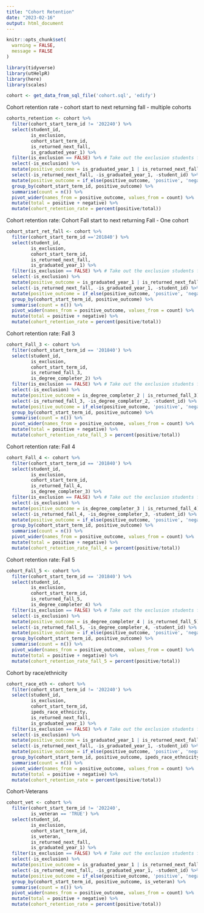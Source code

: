 ```yaml
---
title: "Cohort Retention"
date: "2023-02-16"
output: html_document
---
```


```r
knitr::opts_chunk$set(
  warning = FALSE, 
  message = FALSE
)
```

```r
library(tidyverse)
library(utHelpR)
library(here)
library(scales)
```

<!-- Don't display this chunk -->
```r
cohort <- get_data_from_sql_file('cohort.sql', 'edify')
```

Cohort retention rate - cohort start to next returning fall -  multiple cohorts
```r
cohorts_retention <- cohort %>% 
  filter(cohort_start_term_id != '202240') %>% 
  select(student_id,
         is_exclusion,
         cohort_start_term_id,
         is_returned_next_fall,
         is_graduated_year_1) %>% 
  filter(is_exclusion == FALSE) %>% # Take out the exclusion students from the entire calculation
  select(-is_exclusion) %>% 
  mutate(positive_outcome = is_graduated_year_1 | is_returned_next_fall) %>% 
  select(-is_returned_next_fall, -is_graduated_year_1, -student_id) %>% 
  mutate(positive_outcome = if_else(positive_outcome, 'positive', 'negative')) %>% 
  group_by(cohort_start_term_id, positive_outcome) %>% 
  summarise(count = n()) %>% 
  pivot_wider(names_from = positive_outcome, values_from = count) %>% 
  mutate(total = positive + negative) %>% 
  mutate(cohort_retention_rate = percent(positive/total))
```

Cohort retention rate: Cohort Fall start to next returning Fall - One cohort
```r
cohort_start_ret_fall <- cohort %>% 
  filter(cohort_start_term_id =='201840') %>% 
  select(student_id,
         is_exclusion,
         cohort_start_term_id,
         is_returned_next_fall,
         is_graduated_year_1) %>% 
  filter(is_exclusion == FALSE) %>% # Take out the exclusion students from the entire calculation
  select(-is_exclusion) %>% 
  mutate(positive_outcome = is_graduated_year_1 | is_returned_next_fall) %>% 
  select(-is_returned_next_fall, -is_graduated_year_1, -student_id) %>% 
  mutate(positive_outcome = if_else(positive_outcome, 'positive', 'negative')) %>% 
  group_by(cohort_start_term_id, positive_outcome) %>% 
  summarise(count = n()) %>% 
  pivot_wider(names_from = positive_outcome, values_from = count) %>% 
  mutate(total = positive + negative) %>% 
  mutate(cohort_retention_rate = percent(positive/total))
```



Cohort retention rate: Fall 3
```r
cohort_Fall_3 <- cohort %>% 
  filter(cohort_start_term_id == '201840') %>% 
  select(student_id,
         is_exclusion,
         cohort_start_term_id,
         is_returned_fall_3,
         is_degree_completer_2) %>% 
  filter(is_exclusion == FALSE) %>% # Take out the exclusion students from the entire calculation
  select(-is_exclusion) %>% 
  mutate(positive_outcome = is_degree_completer_2 | is_returned_fall_3) %>% 
  select(-is_returned_fall_3, -is_degree_completer_2, -student_id) %>% 
  mutate(positive_outcome = if_else(positive_outcome, 'positive', 'negative')) %>% 
  group_by(cohort_start_term_id, positive_outcome) %>% 
  summarise(count = n()) %>% 
  pivot_wider(names_from = positive_outcome, values_from = count) %>% 
  mutate(total = positive + negative) %>% 
  mutate(cohort_retention_rate_fall_3 = percent(positive/total))

```


Cohort retention rate: Fall 4
```r
cohort_Fall_4 <- cohort %>% 
  filter(cohort_start_term_id == '201840') %>% 
  select(student_id,
         is_exclusion,
         cohort_start_term_id,
         is_returned_fall_4,
         is_degree_completer_3) %>% 
  filter(is_exclusion == FALSE) %>% # Take out the exclusion students from the entire calculation
  select(-is_exclusion) %>% 
  mutate(positive_outcome = is_degree_completer_3 | is_returned_fall_4) %>% 
  select(-is_returned_fall_4, -is_degree_completer_3, -student_id) %>% 
  mutate(positive_outcome = if_else(positive_outcome, 'positive', 'negative')) %>% 
  group_by(cohort_start_term_id, positive_outcome) %>% 
  summarise(count = n()) %>% 
  pivot_wider(names_from = positive_outcome, values_from = count) %>% 
  mutate(total = positive + negative) %>% 
  mutate(cohort_retention_rate_fall_4 = percent(positive/total))

```


Cohort retention rate: Fall 5
```r
cohort_Fall_5 <- cohort %>% 
  filter(cohort_start_term_id == '201840') %>% 
  select(student_id,
         is_exclusion,
         cohort_start_term_id,
         is_returned_fall_5,
         is_degree_completer_4) %>% 
  filter(is_exclusion == FALSE) %>% # Take out the exclusion students from the entire calculation
  select(-is_exclusion) %>% 
  mutate(positive_outcome = is_degree_completer_4 | is_returned_fall_5) %>% 
  select(-is_returned_fall_5, -is_degree_completer_4, -student_id) %>% 
  mutate(positive_outcome = if_else(positive_outcome, 'positive', 'negative')) %>% 
  group_by(cohort_start_term_id, positive_outcome) %>% 
  summarise(count = n()) %>% 
  pivot_wider(names_from = positive_outcome, values_from = count) %>% 
  mutate(total = positive + negative) %>% 
  mutate(cohort_retention_rate_fall_5 = percent(positive/total))

```


Cohort by race/ethnicity
```r
cohort_race_eth <- cohort %>% 
  filter(cohort_start_term_id != '202240') %>%
  select(student_id,
         is_exclusion,
         cohort_start_term_id,
         ipeds_race_ethnicity,
         is_returned_next_fall,
         is_graduated_year_1) %>% 
  filter(is_exclusion == FALSE) %>% # Take out the exclusion students from the entire calculation
  select(-is_exclusion) %>% 
  mutate(positive_outcome = is_graduated_year_1 | is_returned_next_fall) %>% 
  select(-is_returned_next_fall, -is_graduated_year_1, -student_id) %>% 
  mutate(positive_outcome = if_else(positive_outcome, 'positive', 'negative')) %>% 
  group_by(cohort_start_term_id, positive_outcome, ipeds_race_ethnicity) %>% 
  summarise(count = n()) %>% 
  pivot_wider(names_from = positive_outcome, values_from = count) %>% 
  mutate(total = positive + negative) %>% 
  mutate(cohort_retention_rate = percent(positive/total))
```

Cohort-Veterans
```r
cohort_vet <- cohort %>% 
  filter(cohort_start_term_id != '202240',
         is_veteran == 'TRUE') %>%
  select(student_id,
         is_exclusion,
         cohort_start_term_id,
         is_veteran,
         is_returned_next_fall,
         is_graduated_year_1) %>% 
  filter(is_exclusion == FALSE) %>% # Take out the exclusion students from the entire calculation
  select(-is_exclusion) %>% 
  mutate(positive_outcome = is_graduated_year_1 | is_returned_next_fall) %>% 
  select(-is_returned_next_fall, -is_graduated_year_1, -student_id) %>% 
  mutate(positive_outcome = if_else(positive_outcome, 'positive', 'negative')) %>% 
  group_by(cohort_start_term_id, positive_outcome, is_veteran) %>% 
  summarise(count = n()) %>% 
  pivot_wider(names_from = positive_outcome, values_from = count) %>% 
  mutate(total = positive + negative) %>% 
  mutate(cohort_retention_rate = percent(positive/total))
```





